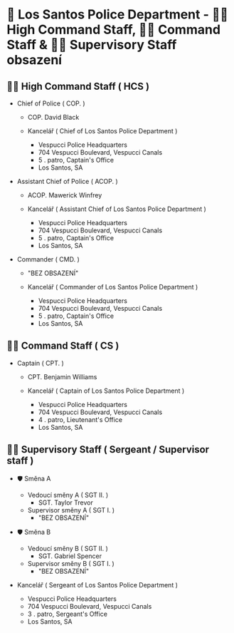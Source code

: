 
# 🏢 Los Santos Police Department - 👮‍♂️ High Command Staff, 👮‍♂️ Command Staff & 👮‍♂️ Supervisory Staff obsazení

## 👮‍♂️ High Command Staff ( HCS )

- Chief of Police ( COP. )
  - COP. David Black
 
  - Kancelář ( Chief of Los Santos Police Department )
    - Vespucci Police Headquarters
    - 704 Vespucci Boulevard, Vespucci Canals
    - 5 . patro, Captain's Office
    - Los Santos, SA
    

- Assistant Chief of Police ( ACOP. )
   - ACOP. Mawerick Winfrey

  - Kancelář ( Assistant Chief of Los Santos Police Department )
    - Vespucci Police Headquarters
    - 704 Vespucci Boulevard, Vespucci Canals
    - 5 . patro, Captain's Office
    - Los Santos, SA
   

- Commander ( CMD. )
  - "BEZ OBSAZENÍ"
 
  - Kancelář ( Commander of Los Santos Police Department )
    - Vespucci Police Headquarters
    - 704 Vespucci Boulevard, Vespucci Canals
    - 5 . patro, Captain's Office
    - Los Santos, SA
   

## 👮‍♂️ Command Staff ( CS )

- Captain ( CPT. )
  - CPT. Benjamin Williams
   
  - Kancelář ( Captain of Los Santos Police Department )
    - Vespucci Police Headquarters
    - 704 Vespucci Boulevard, Vespucci Canals
    - 4 . patro, Lieutenant's Office
    - Los Santos, SA


## 👮‍♂️ Supervisory Staff ( Sergeant / Supervisor staff )

- 🛡️ Směna A
  - Vedoucí směny A ( SGT II. )
    - SGT. Taylor Trevor
  - Supervisor směny A ( SGT I. )
    - "BEZ OBSAZENÍ"
     
- 🛡️ Směna B
  - Vedoucí směny B ( SGT II. )
    - SGT. Gabriel Spencer
  - Supervisor směny B ( SGT I. )
    - "BEZ OBSAZENÍ"
     

- Kancelář ( Sergeant of Los Santos Police Department )
  - Vespucci Police Headquarters
  - 704 Vespucci Boulevard, Vespucci Canals
  - 3 . patro, Sergeant's Office
  - Los Santos, SA
